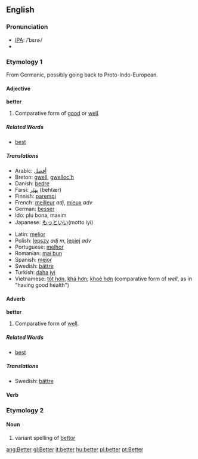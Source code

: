==English==

{{rank|going|knew|seen|207|better|name|among|done}}

=== Pronunciation ===
*[[International Phonetic Alphabet|IPA]]: /ˈbɛɾɚ/
*{{audio|en-us-better.ogg|Audio (US)}}

===Etymology 1===
From Germanic, possibly going back to Proto-Indo-European.

==== Adjective ====
'''better'''
# Comparative form of [[good]] or [[well]].
=====Related Words=====
*[[best]]

===== Translations =====
{{top}}
*Arabic: [[أفضل]]
*Breton: [[gwell]], [[gwelloc'h]]
*Danish: [[bedre]]
*Farsi: [[بِهتَر]] (behtær)
*Finnish: [[parempi]]
*French: [[meilleur]] ''adj'', [[mieux]] ''adv''
*German: [[besser]]
*Ido: plu bona, maxim
*Japanese: [[もっと]][[いい]](motto iyi)
{{mid}}
*Latin: [[melior]]
*Polish: [[lepszy]] ''adj'' ''m'', [[lepiej]] ''adv''
*Portuguese: [[melhor]]
*Romanian: [[mai bun]]
*Spanish: [[mejor]]
*Swedish: [[bättre]]
*Turkish: [[daha]] [[iyi]]
*Vietnamese: [[tốt hơn]], [[khá hơn]]; [[khoẻ hơn]] (comparative form of ''well'', as in "having good health")
{{bottom}}

====Adverb====
'''better'''
# Comparative form of [[well]].
=====Related Words=====
*[[best]]

=====Translations=====
*Swedish: [[bättre]]

====Verb====
{{conj|better|betters|bettered|bettered|bettering}}

===Etymology 2===
====Noun====
#variant spelling of [[bettor]]

[[ang:Better]]
[[gl:Better]]
[[it:better]]
[[hu:better]]
[[pl:better]]
[[pt:Better]]